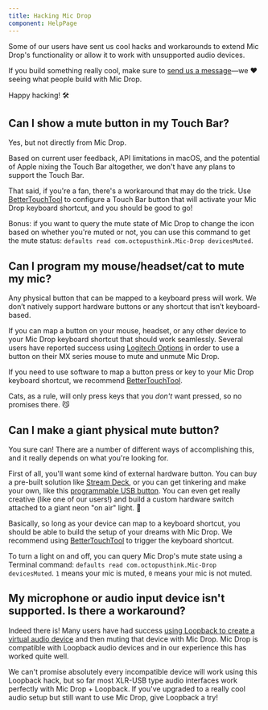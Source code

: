 ```yaml
---
title: Hacking Mic Drop
component: HelpPage
---
```




<Panel>

Some of our users have sent us cool hacks and workarounds to extend Mic Drop's functionality or allow it to work with unsupported audio devices.

If you build something really cool, make sure to [send us a message](mailto:micdrop@octopusthink.com)—we ❤️ seeing what people build with Mic Drop.

Happy hacking! 🛠

## Can I show a mute button in my Touch Bar?

Yes, but not directly from Mic Drop.

Based on current user feedback, API limitations in macOS, and the potential of Apple nixing the Touch Bar altogether, we don't have any plans to support the Touch Bar.

That said, if you're a fan, there's a workaround that may do the trick. Use [BetterTouchTool](https://folivora.ai) to configure a Touch Bar button that will activate your Mic Drop keyboard shortcut, and you should be good to go!

Bonus: if you want to query the mute state of Mic Drop to change the icon based on whether you're muted or not, you can use this command to get the mute status: `defaults read com.octopusthink.Mic-Drop devicesMuted`.

## Can I program my mouse/headset/cat to mute my mic?

Any physical button that can be mapped to a keyboard press will work. We don’t natively support hardware buttons or any shortcut that isn’t keyboard-based.

If you can map a button on your mouse, headset, or any other device to your Mic Drop keyboard shortcut that should work seamlessly. Several users have reported success using [Logitech Options](https://www.logitech.com/en-us/product/options) in order to use a button on their MX series mouse to mute and unmute Mic Drop.

If you need to use software to map a button press or key to your Mic Drop keyboard shortcut, we recommend [BetterTouchTool](https://folivora.ai).

Cats, as a rule, will only press keys that you _don't_ want pressed, so no promises there. 😼

## Can I make a giant physical mute button?

You sure can! There are a number of different ways of accomplishing this, and it really depends on what you're looking for.

First of all, you'll want some kind of external hardware button. You can buy a pre-built solution like [Stream Deck](https://www.elgato.com/en/gaming/stream-deck), or you can get tinkering and make your own, like this [programmable USB button](https://www.instructables.com/PUB-Programmable-USB-Button/). You can even get really creative (like one of our users!) and build a custom hardware switch attached to a giant neon "on air" light. 🤩

Basically, so long as your device can map to a keyboard shortcut, you should be able to build the setup of your dreams with Mic Drop. We recommend using [BetterTouchTool](https://folivora.ai) to trigger the keyboard shortcut.

To turn a light on and off, you can query Mic Drop's mute state using a Terminal command: `defaults read com.octopusthink.Mic-Drop devicesMuted`. `1` means your mic is muted, `0` means your mic is not muted.

## My microphone or audio input device isn't supported. Is there a workaround?

Indeed there is! Many users have had success [using Loopback to create a virtual audio device](/help/using-loopback) and then muting that device with Mic Drop. Mic Drop is compatible with Loopback audio devices and in our experience this has worked quite well.

We can't promise absolutely every incompatible device will work using this Loopback hack, but so far most XLR-USB type audio interfaces work perfectly with Mic Drop + Loopback. If you've upgraded to a really cool audio setup but still want to use Mic Drop, give Loopback a try!

</Panel>
